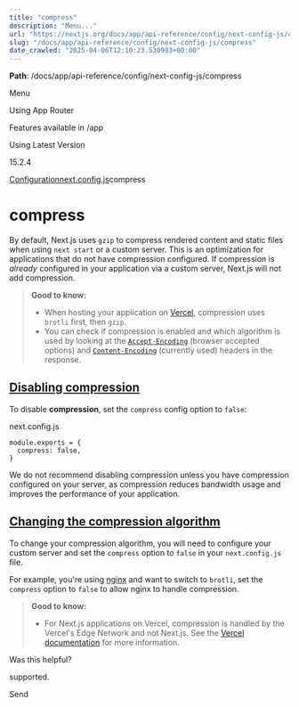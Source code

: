 ---
title: "compress"
description: "Menu..."
url: "https://nextjs.org/docs/app/api-reference/config/next-config-js/compress"
slug: "/docs/app/api-reference/config/next-config-js/compress"
date_crawled: "2025-04-06T12:10:23.530983+00:00"
---

**Path**: /docs/app/api-reference/config/next-config-js/compress

Menu

Using App Router

Features available in /app

Using Latest Version

15.2.4

[Configuration](/docs/app/api-reference/config)[next.config.js](/docs/app/api-reference/config/next-config-js)compress

# compress

By default, Next.js uses `gzip` to compress rendered content and static files when using `next start` or a custom server. This is an optimization for applications that do not have compression configured. If compression is *already* configured in your application via a custom server, Next.js will not add compression.

> **Good to know:**
>
> * When hosting your application on [Vercel](https://vercel.com/docs/edge-network/compression), compression uses `brotli` first, then `gzip`.
> * You can check if compression is enabled and which algorithm is used by looking at the [`Accept-Encoding`](https://developer.mozilla.org/en-US/docs/Web/HTTP/Headers/Accept-Encoding) (browser accepted options) and [`Content-Encoding`](https://developer.mozilla.org/en-US/docs/Web/HTTP/Headers/Content-Encoding) (currently used) headers in the response.

## [Disabling compression](#disabling-compression)

To disable **compression**, set the `compress` config option to `false`:

next.config.js

```
module.exports = {
  compress: false,
}
```

We do not recommend disabling compression unless you have compression configured on your server, as compression reduces bandwidth usage and improves the performance of your application.

## [Changing the compression algorithm](#changing-the-compression-algorithm)

To change your compression algorithm, you will need to configure your custom server and set the `compress` option to `false` in your `next.config.js` file.

For example, you're using [nginx](https://nginx.org/) and want to switch to `brotli`, set the `compress` option to `false` to allow nginx to handle compression.

> **Good to know:**
>
> * For Next.js applications on Vercel, compression is handled by the Vercel's Edge Network and not Next.js. See the [Vercel documentation](https://vercel.com/docs/edge-network/compression) for more information.

Was this helpful?

supported.

Send